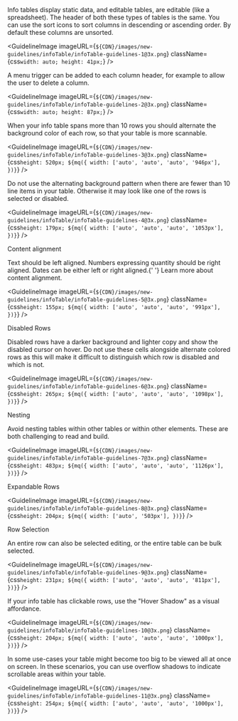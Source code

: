 
<Body
  className={css`
    margin-top: 24px;
  `}
>
  Info tables display static data, and editable tables, are editable (like a
  spreadsheet).
</Body>

<Body
  className={css`
    margin-top: 24px;
  `}
>
  The header of both these types of tables is the same. You can use the sort
  icons to sort columns in descending or ascending order. By default these
  columns are unsorted.
</Body>

<GuidelineImage
  imageURL={`${CDN}/images/new-guidelines/infoTable/infoTable-guidelines-1@3x.png`}
  className={css`
    width: auto;
    height: 41px;
  `}
/>

<Body>
  A menu trigger can be added to each column header, for example to allow the
  user to delete a column.
</Body>

<GuidelineImage
  imageURL={`${CDN}/images/new-guidelines/infoTable/infoTable-guidelines-2@3x.png`}
  className={css`
    width: auto;
    height: 87px;
  `}
/>

<Body>
  When your info table spans more than 10 rows you should alternate the
  background color of each row, so that your table is more scannable.
</Body>

<GuidelineImage
  imageURL={`${CDN}/images/new-guidelines/infoTable/infoTable-guidelines-3@3x.png`}
  className={css`
    height: 520px;
    ${mq({
      width: ['auto', 'auto', 'auto', '946px'],
    })}
  `}
/>

<Body>
  Do not use the alternating background pattern when there are fewer than 10
  line items in your table. Otherwise it may look like one of the rows is
  selected or disabled.
</Body>

<GuidelineImage
  imageURL={`${CDN}/images/new-guidelines/infoTable/infoTable-guidelines-4@3x.png`}
  className={css`
    height: 179px;
    ${mq({
      width: ['auto', 'auto', 'auto', '1053px'],
    })}
  `}
/>

<Subtitle>Content alignment</Subtitle>

<Body>
  Text should be left aligned. Numbers expressing quantity should be right
  aligned. Dates can be either left or right aligned.{' '}
</Body>

<Link href="https://practicaltypography.com/grids-of-numbers.html">
  Learn more about content alignment.
</Link>

<GuidelineImage
  imageURL={`${CDN}/images/new-guidelines/infoTable/infoTable-guidelines-5@3x.png`}
  className={css`
    height: 155px;
    ${mq({
      width: ['auto', 'auto', 'auto', '991px'],
    })}
  `}
/>

<Subtitle>Disabled Rows</Subtitle>
<Body>
  Disabled rows have a darker background and lighter copy and show the disabled
  cursor on hover. Do not use these cells alongside alternate colored rows as
  this will make it difficult to distinguish which row is disabled and which is
  not.
</Body>

<GuidelineImage
  imageURL={`${CDN}/images/new-guidelines/infoTable/infoTable-guidelines-6@3x.png`}
  className={css`
    height: 265px;
    ${mq({
      width: ['auto', 'auto', 'auto', '1098px'],
    })}
  `}
/>

<Subtitle>Nesting</Subtitle>
<Body>
  Avoid nesting tables within other tables or within other elements. These are
  both challenging to read and build.
</Body>

<GuidelineImage
  imageURL={`${CDN}/images/new-guidelines/infoTable/infoTable-guidelines-7@3x.png`}
  className={css`
    height: 483px;
    ${mq({
      width: ['auto', 'auto', 'auto', '1126px'],
    })}
  `}
/>

<Subtitle>Expandable Rows</Subtitle>

<GuidelineImage
  imageURL={`${CDN}/images/new-guidelines/infoTable/infoTable-guidelines-8@3x.png`}
  className={css`
    height: 204px;
    ${mq({
      width: ['auto', '503px'],
    })}
  `}
/>

<Subtitle>Row Selection</Subtitle>
<Body>
  An entire row can also be selected editing, or the entire table can be bulk
  selected.
</Body>

<GuidelineImage
  imageURL={`${CDN}/images/new-guidelines/infoTable/infoTable-guidelines-9@3x.png`}
  className={css`
    height: 231px;
    ${mq({
      width: ['auto', 'auto', 'auto', '811px'],
    })}
  `}
/>

<Body>
  If your info table has clickable rows, use the "Hover Shadow" as a visual
  affordance.
</Body>

<GuidelineImage
  imageURL={`${CDN}/images/new-guidelines/infoTable/infoTable-guidelines-10@3x.png`}
  className={css`
    height: 204px;
    ${mq({
      width: ['auto', 'auto', 'auto', '1000px'],
    })}
  `}
/>

<Body>
  In some use-cases your table might become too big to be viewed all at once on
  screen. In these scenarios, you can use overflow shadows to indicate
  scrollable areas within your table.
</Body>

<GuidelineImage
  imageURL={`${CDN}/images/new-guidelines/infoTable/infoTable-guidelines-11@3x.png`}
  className={css`
    height: 254px;
    ${mq({
      width: ['auto', 'auto', 'auto', '1000px'],
    })}
  `}
/>
